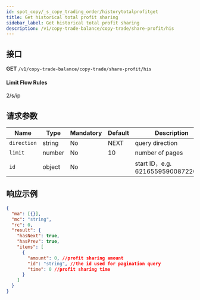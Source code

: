 ```yaml
---
id: spot_copy/_s_copy_trading_order/historytotalprofitget
title: Get historical total profit sharing
sidebar_label: Get historical total profit sharing
description: /v1/copy-trade-balance/copy-trade/share-profit/his
---
```


## 接口

**GET** `/v1/copy-trade-balance/copy-trade/share-profit/his`

#### **Limit Flow Rules**

2/s/ip

## 请求参数

| Name | Type | Mandatory | Default | Description |
| --- | --- | --- | --- | --- |
| `direction` | string | No | NEXT | query direction |
| `limit` | number | No | 10 | number of pages |
| `id` | object | No |  | start ID，e.g. 6216559590087220004 |

## 响应示例

```json
{
  "ma": [{}],
  "mc": "string",
  "rc": 0,
  "result": {
    "hasNext": true,
    "hasPrev": true,
    "items": [
      {
        "amount": 0, //profit sharing amount
        "id": "string", //the id used for pagination query
        "time": 0 //profit sharing time
      }
    ]
  }
}
```
